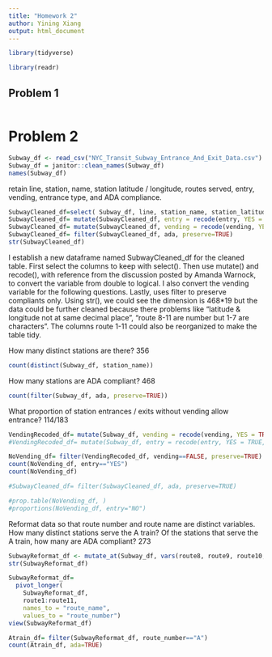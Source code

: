 ```yaml
---
title: "Homework 2"
author: Yining Xiang
output: html_document
---
```


```r
library(tidyverse)

library(readr)
```


## Problem 1

```r

```

# Problem 2

```r
Subway_df <- read_csv("NYC_Transit_Subway_Entrance_And_Exit_Data.csv")
Subway_df = janitor::clean_names(Subway_df)
names(Subway_df)
```
retain line, station, name, station latitude / longitude, routes served, entry, vending, entrance type, and ADA compliance.
```r
SubwayCleaned_df=select( Subway_df, line, station_name, station_latitude, station_longitude, route1:route11, entry, vending, entrance_type, ada)
SubwayCleaned_df= mutate(SubwayCleaned_df, entry = recode(entry, YES = TRUE, NO = FALSE))
SubwayCleaned_df= mutate(SubwayCleaned_df, vending = recode(vending, YES = TRUE, NO = FALSE))
SubwayCleaned_df= filter(SubwayCleaned_df, ada, preserve=TRUE)
str(SubwayCleaned_df)
```

I establish a new dataframe named SubwayCleaned_df for the cleaned table. First select the columns to keep with select(). Then use mutate() and recode(), with reference from the discussion posted by Amanda Warnock, to convert the variable from double to logical. I also convert the vending variable for the following questions. Lastly, uses filter to preserve compliants only. 
Using str(), we could see the dimension is 468*19 but the data could be further cleaned because there problems like "latitude & longitude not at same decimal place", "route 8-11 are number but 1-7 are characters". The columns route 1-11 could also be reorganized to make the table tidy. 

How many distinct stations are there? 356
```r
count(distinct(Subway_df, station_name))
```

How many stations are ADA compliant? 468
```r
count(filter(Subway_df, ada, preserve=TRUE))
```

What proportion of station entrances / exits without vending allow entrance? 114/183
```r
VendingRecoded_df= mutate(Subway_df, vending = recode(vending, YES = TRUE, NO = FALSE))
#VendingRecoded_df= mutate(Subway_df, entry = recode(entry, YES = TRUE, NO = FALSE))

NoVending_df= filter(VendingRecoded_df, vending==FALSE, preserve=TRUE)
count(NoVending_df, entry=="YES")
count(NoVending_df)

#SubwayCleaned_df= filter(SubwayCleaned_df, ada, preserve=TRUE)

#prop.table(NoVending_df, )
#proportions(NoVending_df, entry="NO")
```

Reformat data so that route number and route name are distinct variables. How many distinct stations serve the A train? Of the stations that serve the A train, how many are ADA compliant? 273

```r

SubwayReformat_df <- mutate_at(Subway_df, vars(route8, route9, route10, route11), as.character)
str(SubwayReformat_df)

SubwayReformat_df=
  pivot_longer(
    SubwayReformat_df, 
    route1:route11,
    names_to = "route_name", 
    values_to = "route_number")
view(SubwayReformat_df)

Atrain_df= filter(SubwayReformat_df, route_number=="A")
count(Atrain_df, ada=TRUE)
```

